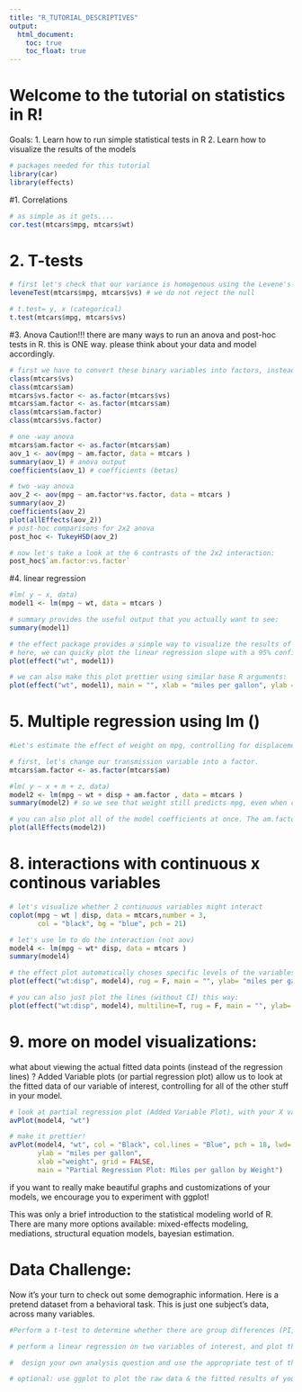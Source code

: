 ```yaml
---
title: "R_TUTORIAL_DESCRIPTIVES"
output: 
  html_document: 
    toc: true
    toc_float: true
--- 
```


# Welcome to the tutorial on statistics in R! 
Goals: 
1. Learn how to run simple statistical tests in R 
2. Learn how to visualize  the results of the models


```r
# packages needed for this tutorial
library(car)
library(effects)
```

#1. Correlations
```r
# as simple as it gets.... 
cor.test(mtcars$mpg, mtcars$wt)

```

# 2. T-tests
```r

# first let's check that our variance is homogenous using the Levene's test of Equality of Variances
leveneTest(mtcars$mpg, mtcars$vs) # we do not reject the null

# t.test= y, x (categorical)
t.test(mtcars$mpg, mtcars$vs)
```

#3. Anova 
Caution!!! there are many ways to run an anova and post-hoc tests in R. 
this is ONE way. please think about your data and model accordingly.
```r
# first we have to convert these binary variables into factors, instead of "numeric"
class(mtcars$vs)
class(mtcars$am)
mtcars$vs.factor <- as.factor(mtcars$vs)
mtcars$am.factor <- as.factor(mtcars$am)
class(mtcars$am.factor)
class(mtcars$vs.factor)

# one -way anova 
mtcars$am.factor <- as.factor(mtcars$am)
aov_1 <- aov(mpg ~ am.factor, data = mtcars )
summary(aov_1) # anova output
coefficients(aov_1) # coefficients (betas) 

# two -way anova 
aov_2 <- aov(mpg ~ am.factor*vs.factor, data = mtcars )
summary(aov_2)
coefficients(aov_2)
plot(allEffects(aov_2))
# post-hoc comparisons for 2x2 anova 
post_hoc <- TukeyHSD(aov_2)

# now let's take a look at the 6 contrasts of the 2x2 interaction: 
post_hoc$`am.factor:vs.factor`
```
#4. linear regression 
```r

#lm( y ~ x, data)
model1 <- lm(mpg ~ wt, data = mtcars )

# summary provides the useful output that you actually want to see: 
summary(model1)

# the effect package provides a simple way to visualize the results of your model
# here, we can quicky plot the linear regression slope with a 95% confidence interval
plot(effect("wt", model1))

# we can also make this plot prettier using similar base R arguments:
plot(effect("wt", model1), main = "", xlab = "miles per gallon", ylab = "weight of the car", rug = F)

```

# 5. Multiple regression using lm ()
```r
#Let's estimate the effect of weight on mpg, controlling for displacement and transmission.

# first, let's change our transmission variable into a factor. 
mtcars$am.factor <- as.factor(mtcars$am)

#lm( y ~ x + m + z, data)
model2 <- lm(mpg ~ wt + disp + am.factor , data = mtcars )
summary(model2) # so we see that weight still predicts mpg, even when controlling for gear and displacement

# you can also plot all of the model coefficients at once. The am.factor plot shows the group effect, with 95% CI.
plot(allEffects(model2))
```


# 8. interactions with continuous x continous variables 
```R
# let's visualize whether 2 continuous variables might interact 
coplot(mpg ~ wt | disp, data = mtcars,number = 3,
       col = "black", bg = "blue", pch = 21) 

# let's use lm to do the interaction (not aov)
model4 <- lm(mpg ~ wt* disp, data = mtcars )
summary(model4) 

# the effect plot automatically choses specific levels of the variables to display your interactions: 
plot(effect("wt:disp", model4), rug = F, main = "", ylab= "miles per gallon", xlab = "weight")

# you can also just plot the lines (without CI) this way: 
plot(effect("wt:disp", model4), multiline=T, rug = F, main = "", ylab= "miles per gallon", xlab = "weight")


```

# 9. more on model visualizations:

what about viewing the actual fitted data points (instead of the regression lines) ?
Added Variable plots (or partial regression plot) allow us to look at the fitted data of our variable of interest,
controlling for all of the other stuff in your model. 
```r

# look at partial regression plot (Added Variable Plot), with your X variable of interest.
avPlot(model4, "wt")

# make it prettier!
avPlot(model4, "wt", col = "Black", col.lines = "Blue", pch = 18, lwd= 3, 
       ylab = "miles per gallon",
       xlab ="weight", grid = FALSE,
       main = "Partial Regression Plot: Miles per gallon by Weight")


```

if you want to really make beautiful graphs and customizations of your models, 
we encourage you to experiment with ggplot!

This was only a brief introduction to the statistical modeling world of R. There are many more options available: mixed-effects modeling, mediations, structural equation models, bayesian estimation.

# Data Challenge:
Now it's your turn to check out some demographic information. Here is a pretend dataset from a behavioral task. 
This is just one subject's data, across many variables. 

```r

#Perform a t-test to determine whether there are group differences (PI, comP) 

# perform a linear regression on two variables of interest, and plot them

#  design your own analysis question and use the appropriate test of the options we covered today.

# optional: use ggplot to plot the raw data & the fitted results of your model.





```
